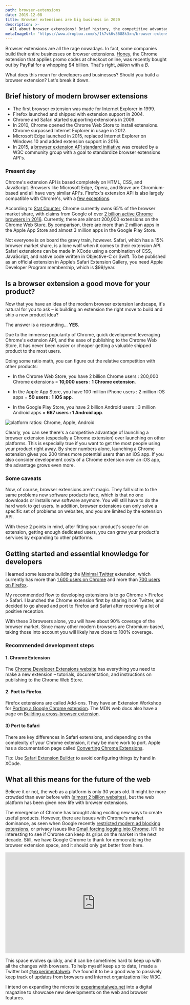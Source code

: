 ```yaml
---
path: browser-extensions
date: 2019-12-08
title: Browser extensions are big business in 2020
description: >-
  All about browser extensions! Brief history, the competitive advantage, lessons learned,  getting started, and thoughts on what it means for the future of the web.
metaImageUrl: "https://www.dropbox.com/s/1k7vk6v5688k3xn/browser-extensions.jpg?raw=1"
---
```


Browser extensions are all the rage nowadays. In fact, some companies build their entire businesses on browser extensions. [Honey](https://www.joinhoney.com/), the Chrome extension that applies promo codes at checkout online, was recently bought out by PayPal for a whopping \$4 billion. That's right, _billion_ with a _B_.

What does this mean for developers and businesses? Should you build a browser extension? Let's break it down.

## Brief history of modern browser extensions

- The first browser extension was made for Internet Explorer in 1999.
- Firefox launched and shipped with extension support in 2004.
- Chrome and Safari started supporting extensions in 2009.
- In 2010, Chrome opened the Chrome Web Store to install extensions. Chrome surpassed Internet Explorer in usage in 2012.
- Microsoft Edge launched in 2015, replaced Internet Explorer on Windows 10 and added extension support in 2016.
- In 2015, a [browser extension API standard initiative](https://browserext.github.io/browserext/) was created by a W3C community group with a goal to standardize browser extensions API's.

### Present day

Chrome's extension API is based completely on HTML, CSS, and JavaScript. Browsers like Microsoft Edge, Opera, and Brave are Chromium-based and all have very similar API's. Firefox's extension API is also largely compatible with Chrome's, with a [few exceptions](https://developer.mozilla.org/en-US/docs/Mozilla/Add-ons/WebExtensions/Chrome_incompatibilities).

According to [Stat Counter](https://gs.statcounter.com/browser-market-share), Chrome currently owns 65% of the browser market share, with claims from Google of over [2 billion active Chrome browsers in 2016](https://techcrunch.com/2016/11/10/google-says-there-are-now-2-billion-active-chrome-installs/). Currently, there are almost 200,000 extensions on the Chrome Web Store. By comparison, there are more than 2 million apps in the Apple App Store and almost 3 million apps in the Google Play Store.

Not everyone is on board the gravy train, however. Safari, which has a 15% browser market share, is a lone wolf when it comes to their extension API. Safari extensions can be made in XCode using a combination of CSS, JavaScript, and native code written in Objective-C or Swift. To be published as an official extension in Apple’s Safari Extension Gallery, you need Apple Developer Program membership, which is \$99/year.

## Is a browser extension a good move for your product?

Now that you have an idea of the modern browser extension landscape, it's natural for you to ask – is building an extension the right move to build and ship a new product idea?

The answer is a resounding... **YES**.

Due to the immense popularity of Chrome, quick development leveraging Chrome's extension API, and the ease of publishing to the Chrome Web Store, it has never been easier or cheaper getting a valuable shipped product to the most users.

Doing some ratio math, you can figure out the relative competition with other products:

- In the Chrome Web Store, you have 2 billion Chrome users : 200,000 Chrome extensions = **10,000 users : 1 Chrome extension**.

- In the Apple App Store, you have 100 million iPhone users : 2 million iOS apps = **50 users : 1 iOS app**.

- In the Google Play Store, you have 2 billion Android users : 3 million Android apps = **667 users : 1 Android app**.

![platform ratios: Chrome, Apple, Android](./ratio.png)

Clearly, you can see there's a competitive advantage of launching a browser extension (especially a Chrome extension) over launching on other platforms. This is especially true if you want to get the most people using your product right away. By sheer numbers alone, launching a Chrome extension gives you 200 times more potential users than an iOS app. If you also consider development costs of a Chrome extension over an iOS app, the advantage grows even more.

### Some caveats

Now, of course, browser extensions aren't magic. They fall victim to the same problems new software products face, which is that no one downloads or installs new software anymore. You will still have to do the hard work to get users. In addition, browser extensions can only solve a specific set of problems on websites, and you are limited by the extension API.

With these 2 points in mind, after fitting your product's scope for an extension, getting enough dedicated users, you can grow your product's services by expanding to other platforms.

## Getting started and essential knowledge for developers

I learned some lessons building the [Minimal Twitter](https://twang.dev/minimal-twitter/) extension, which currently has more than [1,600 users on Chrome](https://chrome.google.com/webstore/detail/minimal-twitter/pobhoodpcipjmedfenaigbeloiidbflp) and more than [700 users on Firefox](https://addons.mozilla.org/en-US/firefox/addon/min-twitter/).

My recommended flow to developing extensions is to go Chrome > Firefox > Safari. I launched the Chrome extension first by sharing it on Twitter, and decided to go ahead and port to Firefox and Safari after receiving a lot of positive reception.


<Tweet tweetId="1151678982229643264" />

With these 3 browsers alone, you will have about 90% coverage of the browser market. Since many other modern browsers are Chromium-based, taking those into account you will likely have close to 100% coverage.

### Recommended development steps

#### 1. Chrome Extension

The [Chrome Developer Extensions website](https://developer.chrome.com/extensions) has everything you need to make a new extension – tutorials, documentation, and instructions on publishing to the Chrome Web Store.

#### 2. Port to Firefox

Firefox extensions are called Add-ons. They have an Extension Workshop for [Porting a Google Chrome extension](https://extensionworkshop.com/documentation/develop/porting-a-google-chrome-extension/). The MDN web docs also have a page on [Building a cross-browser extension](https://developer.mozilla.org/en-US/docs/Mozilla/Add-ons/WebExtensions/Build_a_cross_browser_extension).

#### 3) Port to Safari

There are key differences in Safari extensions, and depending on the complexity of your Chrome extension, it may be more work to port. Apple has a documentation page called [Converting Chrome Extensions](https://developer.apple.com/library/archive/documentation/UserExperience/Conceptual/SafariExtensionsConversionGuide/Chapters/Chrome.html).

Tip: Use [Safari Extension Builder](https://developer.apple.com/library/archive/documentation/Tools/Conceptual/SafariExtensionGuide/UsingExtensionBuilder/UsingExtensionBuilder.html) to avoid configuring things by hand in XCode.

## What all this means for the future of the web

Believe it or not, the web as a platform is only 30 years old. It might be more crowded than ever before with ([almost 2 billion websites](https://www.internetlivestats.com/total-number-of-websites/)), but the web platform has been given new life with browser extensions.

The emergence of Chrome has brought along exciting new ways to create useful products. However, there are issues with Chrome's market dominance, as seen when Google recently [restricted modern ad blocking extensions](https://ww.9to5google.com/2019/05/29/chrome-ad-blocking-enterprise-manifest-v3/), or privacy issues like [Gmail forcing logging into Chrome](https://gizmodo.com/google-chrome-is-now-quietly-forcing-you-to-log-in-here-1829265681). It'll be interesting to see if Chrome can keep its grips on the market in the next decade. Still, we have Google Chrome to thank for democratizing the browser extension space, and it should only get better from here.

<iframe
  width="560"
  height="315"
  src="https://www.youtube.com/embed/es9DNe0l0Qo"
  frameborder="0"
  allow="accelerometer; autoplay; encrypted-media; gyroscope; picture-in-picture"
  allowfullscreen
></iframe>

This space evolves quickly, and it can be sometimes hard to keep up with all the changes with browsers. To help myself keep up to date, I made a Twitter bot [@experimentalweb](https://twitter.com/experimentalweb). I've found it to be a good way to passively keep track of updates from browsers and Internet organizations like W3C.

I intend on expanding the microsite [experimentalweb.net](https://www.experimentalweb.net/) into a digital magazine to showcase new developments on the web and browser features.
